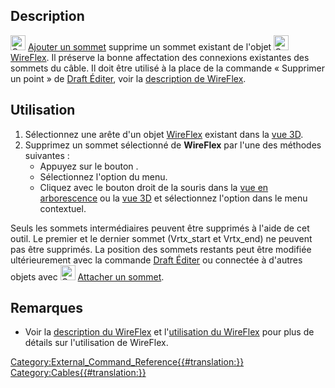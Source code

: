 <languages/>

<div class="mw-translate-fuzzy">
{{Docnav/fr
|[[Cables_AddVertex/fr|Ajouter un sommet]]
|[[Cables_AttachVertex/fr|Attacher un sommet]]
|[[Cables_Workbench/fr|Cables]]
|IconL=Cables_AddVertex.svg
|IconR=Cables_AttachVertex.svg
|IconC=Cables_workbench_icon.svg
}}
</div>

{{GuiCommand/fr
|Name=Cables DelVertex
|Name/fr=Cables Supprimer un sommet
|MenuLocation=Cable Wires → Delete Vertex
|Workbenches=[[Cables_Workbench/fr|Cables]]
|Shortcut=
|Version=1.0
|SeeAlso=[[Cables_AddVertex/fr|Cables Ajouter un sommet]]
}}

==Description==

[[Image:Cables_DelVertex.svg|24px]] [[Cables_DelVertex/fr|Ajouter un sommet]] supprime un sommet existant de l'objet [[Image:Cables_WireFlex.svg|24px]] [[Cables_WireFlex/fr|WireFlex]]. Il préserve la bonne affectation des connexions existantes des sommets du câble. Il doit être utilisé à la place de la commande « Supprimer un point » de [[Draft_Edit/fr|Draft Éditer]], voir la [[Cables_WireFlex/fr#Description|description de WireFlex]].

<span id="Usage"></span>
==Utilisation==

# Sélectionnez une arête d'un objet [[Cables_WireFlex/fr|WireFlex]] existant dans la [[3D_view/fr|vue 3D]].
# Supprimez un sommet sélectionné de '''WireFlex''' par l'une des méthodes suivantes :
#* Appuyez sur le bouton {{Button|[[Image:Cables_DelVertex.svg|16px]] [[Cables_DelVertex/fr|Delete Vertex]]}}.
#* Sélectionnez l'option {{MenuCommand|Cable Wires → [[Image:Cables_DelVertex.svg|16px]] Delete Vertex}} du menu.
#* Cliquez avec le bouton droit de la souris dans la [[Tree_view/fr|vue en arborescence]] ou la [[3D_view/fr|vue 3D]] et sélectionnez l'option {{MenuCommand|Cable Wires → [[Image:Cables_DelVertex.svg|16px]] Delete Vertex}} dans le menu contextuel.

Seuls les sommets intermédiaires peuvent être supprimés à l'aide de cet outil. Le premier et le dernier sommet (Vrtx_start et Vrtx_end) ne peuvent pas être supprimés. La position des sommets restants peut être modifiée ultérieurement avec la commande [[Draft_Edit/fr|Draft Éditer]] ou connectée à d'autres objets avec [[Image:Cables_AttachVertex.svg|24px]] [[Cables_AttachVertex/fr|Attacher un sommet]].

<span id="Notes"></span>
==Remarques==

* Voir la [[Cables_WireFlex/fr#Description|description du WireFlex]] et l'[[Cables_WireFlex/fr#Utilisation|utilisation du WireFlex]] pour plus de détails sur l'utilisation de WireFlex.


<div class="mw-translate-fuzzy">
{{Docnav/fr
|[[Cables_AddVertex/fr|Ajouter un sommet]]
|[[Cables_AttachVertex/fr|Attacher un sommet]]
|[[Cables_Workbench/fr|Cables]]
|IconL=Cables_AddVertex.svg
|IconR=Cables_AttachVertex.svg
|IconC=Cables_workbench_icon.svg
}}
</div>

[[Category:External_Command_Reference{{#translation:}}]]
[[Category:Cables{{#translation:}}]]